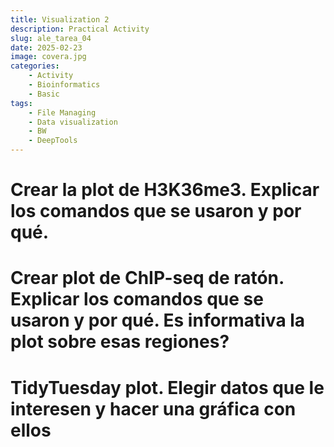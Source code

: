```yaml
---
title: Visualization 2
description: Practical Activity
slug: ale_tarea_04
date: 2025-02-23
image: covera.jpg
categories:
    - Activity
    - Bioinformatics
    - Basic
tags:
    - File Managing
    - Data visualization
    - BW
    - DeepTools
---
```


# Crear la plot de H3K36me3. Explicar los comandos que se usaron y por qué.

# Crear plot de ChIP-seq de ratón. Explicar los comandos que se usaron y por qué. Es informativa la plot sobre esas regiones?

# TidyTuesday plot. Elegir datos que le interesen y hacer una gráfica con ellos
